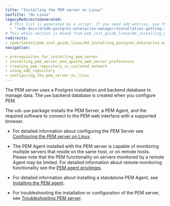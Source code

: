 ```yaml
---
title: "Installing the PEM server on Linux"
navTitle: "On Linux"
legacyRedirectsGenerated:
  # This list is generated by a script. If you need add entries, use the `legacyRedirects` key.
  - "/edb-docs/d/edb-postgres-enterprise-manager/installation-getting-started/linux-installation-guide/8.0/installing_pem_server_on_linux.html"
# This whole section is moved from pem_inst_guide_linux/04_installing_postgres_enterprise_manager and the navtitle is added.
redirects:
- /pem/latest/pem_inst_guide_linux/04_installing_postgres_enterprise_manager/
navigation:

- prerequisites_for_installing_pem_server
- installing_pem_server_and_apache_web_server_preferences
- creating_pem_repository_in_isolated_network
- using_edb_repository
- configuring_the_pem_server_on_linux
---
```


The PEM server uses a Postgres installation and backend database to manage data. The `pem` backend database is created when you configure PEM.

The `edb-pem` package installs the PEM Server, a PEM Agent, and the required software to connect to the PEM web interface with a supported browser.


-   For detailed information about configuring the PEM Server see [Configuring the PEM server on Linux](configuring_the_pem_server_on_linux).

-   The PEM Agent installed with the PEM server is capable of monitoring multiple servers that reside on the same host, or on remote hosts. Please note that the PEM functionality on servers monitored by a remote Agent may be limited. For detailed information about remote monitoring functionality see the [PEM agent privileges](../../managing_pem_agent/#agent-privileges).

-   For detailed information about installing a standalone PEM Agent, see [Installing the PEM agent](../../installing_pem_agent).

-   For troubleshooting the installation or configuration of the PEM server, see [Troubleshooting PEM server](../../troubleshooting_server/).
